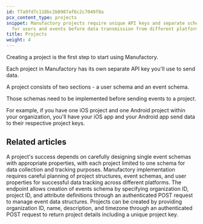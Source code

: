 ```yaml
---
id: f7a9fd7c118bc2b0987af6c2c7049f8a
pcx_content_type: projects
snippet: Manufactory projects require unique API keys and separate schema definitions
  for users and events before data transmission from different platforms can begin.
title: Projects
weight: 4
---
```


Creating a project is the first step to start using Manufactory.

Each project in Manufactory has its own separate API key you'll use to send data.

A project consists of two sections - a user schema and an event schema.

Those schemas need to be implemented before sending events to a project.

For example, if you have one iOS project and one Android project within your organization, you'll have your iOS app and your Android app send data to their respective project keys.



<PageTree />


## Related articles
<CardGrid>
<LinkTitleCard header="<b>Manufactory > Events</b>" href="/products/manufactory/events/" > A project's success depends on carefully designing single event schemas with appropriate properties, with each project limited to one schema for data collection and tracking purposes. </LinkTitleCard>
<LinkTitleCard header="<b>Manufactory > Implementation</b>" href="/products/manufactory/implementation/" > Manufactory implementation requires careful planning of project structures, event schemas, and user properties for successful data tracking across different platforms. </LinkTitleCard>
<LinkTitleCard header="<b>Events > Create events schema</b>" href="/products/manufactory/events/create_schema/" > The endpoint allows creation of events schema by specifying organization ID, project ID, and attribute definitions through an authenticated POST request to manage event data structures. </LinkTitleCard>
<LinkTitleCard header="<b>Projects > Create a project</b>" href="/products/manufactory/projects/create_project/" > Projects can be created by providing organization ID, name, description, and timezone through an authenticated POST request to return project details including a unique project key. </LinkTitleCard>
</CardGrid>